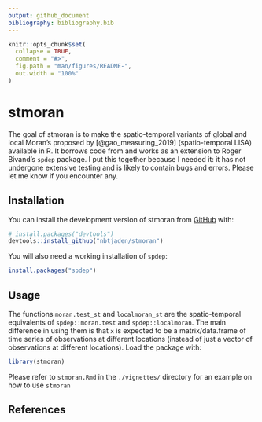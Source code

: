 ```yaml
---
output: github_document
bibliography: bibliography.bib
---
```


<!-- README.md is generated from README.Rmd. Please edit that file -->

```r
knitr::opts_chunk$set(
  collapse = TRUE,
  comment = "#>",
  fig.path = "man/figures/README-",
  out.width = "100%"
)
```

# stmoran

<!-- badges: start -->

<!-- badges: end -->

The goal of stmoran is to make the spatio-temporal variants of global and local Moran's proposed by [@gao_measuring_2019] (spatio-temporal LISA) available in R. It borrows code from and works as an extension to Roger Bivand's `spdep` package. I put this together because I needed it: it has not undergone extensive testing and is likely to contain bugs and errors. Please let me know if you encounter any.

## Installation

You can install the development version of stmoran from [GitHub](https://github.com/) with:

``` r
# install.packages("devtools")
devtools::install_github("nbtjaden/stmoran")
```

You will also need a working installation of `spdep`:

``` r
install.packages("spdep")
```

## Usage

The functions `moran.test_st` and `localmoran_st` are the spatio-temporal equivalents of `spdep::moran.test` and `spdep::localmoran`. The main difference in using them is that `x` is expected to be a matrix/data.frame of time series of observations at different locations (instead of just a vector of observations at different locations). Load the package with:

```r
library(stmoran)
```

Please refer to `stmoran.Rmd` in the `./vignettes/` directory for an example on how to use `stmoran`

## References
